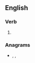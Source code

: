 ==English==

===Verb===
{{head|en|verb form}}

# {{en-third-person singular of|hover}}

===Anagrams===
* {{l|en|Shover}}, {{l|en|shover}}, {{l|en|shrove}}